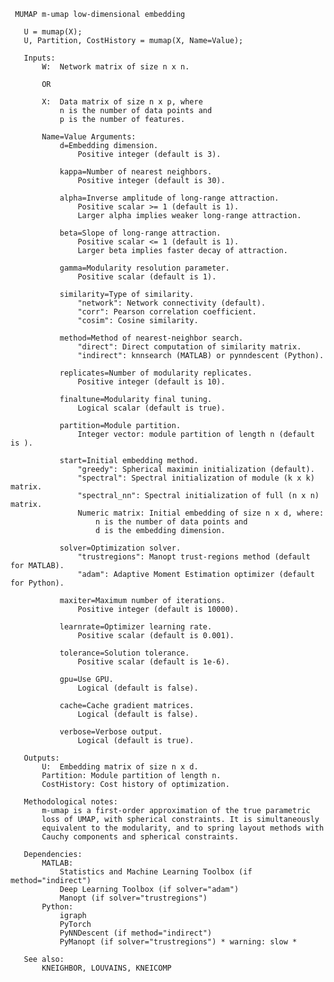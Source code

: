 ```
 MUMAP m-umap low-dimensional embedding

   U = mumap(X);
   U, Partition, CostHistory = mumap(X, Name=Value);

   Inputs:
       W:  Network matrix of size n x n.

       OR

       X:  Data matrix of size n x p, where
           n is the number of data points and
           p is the number of features.

       Name=Value Arguments:
           d=Embedding dimension.
               Positive integer (default is 3).

           kappa=Number of nearest neighbors.
               Positive integer (default is 30).

           alpha=Inverse amplitude of long-range attraction.
               Positive scalar >= 1 (default is 1).
               Larger alpha implies weaker long-range attraction.

           beta=Slope of long-range attraction.
               Positive scalar <= 1 (default is 1).
               Larger beta implies faster decay of attraction.

           gamma=Modularity resolution parameter.
               Positive scalar (default is 1).

           similarity=Type of similarity.
               "network": Network connectivity (default).
               "corr": Pearson correlation coefficient.
               "cosim": Cosine similarity.

           method=Method of nearest-neighbor search.
               "direct": Direct computation of similarity matrix.
               "indirect": knnsearch (MATLAB) or pynndescent (Python).

           replicates=Number of modularity replicates.
               Positive integer (default is 10).

           finaltune=Modularity final tuning.
               Logical scalar (default is true).

           partition=Module partition.
               Integer vector: module partition of length n (default is ).

           start=Initial embedding method.
               "greedy": Spherical maximin initialization (default).
               "spectral": Spectral initialization of module (k x k) matrix.
               "spectral_nn": Spectral initialization of full (n x n) matrix.
               Numeric matrix: Initial embedding of size n x d, where:
                   n is the number of data points and
                   d is the embedding dimension.

           solver=Optimization solver.
               "trustregions": Manopt trust-regions method (default for MATLAB).
               "adam": Adaptive Moment Estimation optimizer (default for Python).

           maxiter=Maximum number of iterations.
               Positive integer (default is 10000).

           learnrate=Optimizer learning rate.
               Positive scalar (default is 0.001).

           tolerance=Solution tolerance.
               Positive scalar (default is 1e-6).

           gpu=Use GPU.
               Logical (default is false).

           cache=Cache gradient matrices.
               Logical (default is false).

           verbose=Verbose output.
               Logical (default is true).

   Outputs:
       U:  Embedding matrix of size n x d.
       Partition: Module partition of length n.
       CostHistory: Cost history of optimization.

   Methodological notes:
       m-umap is a first-order approximation of the true parametric
       loss of UMAP, with spherical constraints. It is simultaneously
       equivalent to the modularity, and to spring layout methods with
       Cauchy components and spherical constraints.

   Dependencies:
       MATLAB: 
           Statistics and Machine Learning Toolbox (if method="indirect")
           Deep Learning Toolbox (if solver="adam")
           Manopt (if solver="trustregions")
       Python: 
           igraph
           PyTorch
           PyNNDescent (if method="indirect")
           PyManopt (if solver="trustregions") * warning: slow *

   See also:
       KNEIGHBOR, LOUVAINS, KNEICOMP

```
